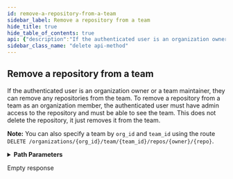 ```yaml
---
id: remove-a-repository-from-a-team
sidebar_label: Remove a repository from a team
hide_title: true
hide_table_of_contents: true
api: {"description":"If the authenticated user is an organization owner or a team maintainer, they can remove any repositories from the team. To remove a repository from a team as an organization member, the authenticated user must have admin access to the repository and must be able to see the team. This does not delete the repository, it just removes it from the team.\n\n**Note:** You can also specify a team by `org_id` and `team_id` using the route `DELETE /organizations/{org_id}/team/{team_id}/repos/{owner}/{repo}`.","externalDocs":{"description":"API method documentation","url":"https://docs.github.com/rest/reference/teams/#remove-a-repository-from-a-team"},"operationId":"teams/remove-repo-in-org","parameters":[{"in":"path","name":"org","required":true,"schema":{"type":"string"}},{"description":"team_slug parameter","in":"path","name":"team_slug","required":true,"schema":{"type":"string"}},{"in":"path","name":"owner","required":true,"schema":{"type":"string"}},{"in":"path","name":"repo","required":true,"schema":{"type":"string"}}],"responses":{"204":{"description":"Empty response"}},"tags":["teams"],"x-github":{"category":"teams","enabledForGitHubApps":true,"githubCloudOnly":false,"previews":[],"subcategory":null},"method":"delete","path":"/orgs/{org}/teams/{team_slug}/repos/{owner}/{repo}","servers":[{"url":"https://api.github.com"}],"info":{"contact":{"name":"Support","url":"https://support.github.com/contact"},"description":"GitHub's v3 REST API.","license":{"name":"MIT","url":"https://spdx.org/licenses/MIT"},"termsOfService":"https://docs.github.com/articles/github-terms-of-service","title":"GitHub v3 REST API","version":"1.1.4","x-apisguru-categories":["collaboration","developer_tools"],"x-logo":{"url":"https://twitter.com/github/profile_image?size=original"},"x-origin":[{"format":"openapi","url":"https://raw.githubusercontent.com/github/rest-api-description/main/descriptions/api.github.com/api.github.com.json","version":"3.0"}],"x-providerName":"github.com"},"postman":{"name":"Remove a repository from a team","description":{"content":"If the authenticated user is an organization owner or a team maintainer, they can remove any repositories from the team. To remove a repository from a team as an organization member, the authenticated user must have admin access to the repository and must be able to see the team. This does not delete the repository, it just removes it from the team.\n\n**Note:** You can also specify a team by `org_id` and `team_id` using the route `DELETE /organizations/{org_id}/team/{team_id}/repos/{owner}/{repo}`.","type":"text/plain"},"url":{"path":["orgs",":org","teams",":team_slug","repos",":owner",":repo"],"host":["{{baseUrl}}"],"query":[],"variable":[{"disabled":false,"description":{"content":"(Required) ","type":"text/plain"},"type":"any","value":"","key":"org"},{"disabled":false,"description":{"content":"(Required) team_slug parameter","type":"text/plain"},"type":"any","value":"","key":"team_slug"},{"disabled":false,"description":{"content":"(Required) ","type":"text/plain"},"type":"any","value":"","key":"owner"},{"disabled":false,"description":{"content":"(Required) ","type":"text/plain"},"type":"any","value":"","key":"repo"}]},"method":"DELETE"}}
sidebar_class_name: "delete api-method"
---
```



## Remove a repository from a team



If the authenticated user is an organization owner or a team maintainer, they can remove any repositories from the team. To remove a repository from a team as an organization member, the authenticated user must have admin access to the repository and must be able to see the team. This does not delete the repository, it just removes it from the team.

**Note:** You can also specify a team by `org_id` and `team_id` using the route `DELETE /organizations/{org_id}/team/{team_id}/repos/{owner}/{repo}`.

<details style={{"marginBottom":"1rem"}}><summary style={{}}><strong>Path Parameters</strong></summary><div><ul><ParamsItem className={"paramsItem"} param={{"in":"path","name":"org","required":true,"schema":{"type":"string"}}}></ParamsItem><ParamsItem className={"paramsItem"} param={{"description":"team_slug parameter","in":"path","name":"team_slug","required":true,"schema":{"type":"string"}}}></ParamsItem><ParamsItem className={"paramsItem"} param={{"in":"path","name":"owner","required":true,"schema":{"type":"string"}}}></ParamsItem><ParamsItem className={"paramsItem"} param={{"in":"path","name":"repo","required":true,"schema":{"type":"string"}}}></ParamsItem></ul></div></details><div><ApiTabs><TabItem label={"204"} value={"204"}><div>

Empty response

</div><div></div></TabItem></ApiTabs></div>
      